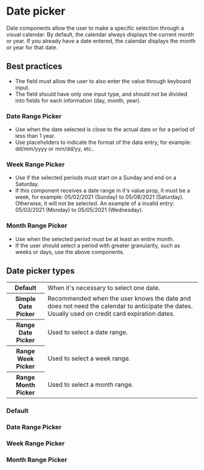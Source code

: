 
# Date picker

Date components allow the user to make a specific selection through a visual calendar. By default, the calendar always displays the current month or year. If you already have a date entered, the calendar displays the month or year for that date.

## Best practices

- The field must allow the user to also enter the value through keyboard input.
- The field should have only one input type, and should not be divided into fields for each information (day, month, year).

### Date Range Picker

- Use when the date selected is close to the actual date or for a period of less than 1 year.
- Use placeholders to indicate the format of the data entry, for example: dd/mm/yyyy or mm/dd/yy, etc..

### Week Range Picker

- Use if the selected periods must start on a Sunday and end on a Saturday.
- If this component receives a date range in it's value prop, it must be a week, for example: 05/02/2021 (Sunday) to 05/08/2021 (Saturday). Otherwise, it will not be selected. An example of a invalid entry: 05/03/2021 (Monday) to 05/05/2021 (Wednesday).

### Month Range Picker

- Use when the selected period must be at least an entire month.
- If the user should select a period with greater granularity, such as weeks or days, use the above components.

## Date picker types

<table>
  <tbody>
    <tr>
      <th width={160}>Default</th>
      <td>When it's necessary to select one date.</td>
    </tr>
    <tr>
      <th>Simple Date Picker</th>
      <td>
        Recommended when the user knows the date and does not need the calendar to anticipate the dates. Usually used on
        credit card expiration dates.
      </td>
    </tr>
    <tr>
      <th>Range Date Picker</th>
      <td>Used to select a date range.</td>
    </tr>
    <tr>
      <th>Range Week Picker</th>
      <td>Used to select a week range.</td>
    </tr>
    <tr>
      <th>Range Month Picker</th>
      <td>Used to select a month range.</td>
    </tr>
  </tbody>
</table>

### Default

<Demo src='pages/components/date-picker/DatePickerExample' />

### Date Range Picker

<Demo src='pages/components/date-picker/DateRangePickerExample' />

### Week Range Picker

<Demo src='pages/components/date-picker/WeekRangePickerExample' />

### Month Range Picker

<Demo src='pages/components/date-picker/MonthRangePickerDefault' />
